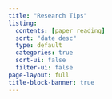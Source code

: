 ```yaml
---
title: "Research Tips"
listing:
  contents: [paper_reading]
  sort: "date desc"
  type: default
  categories: true
  sort-ui: false
  filter-ui: false
page-layout: full 
title-block-banner: true
---
```



